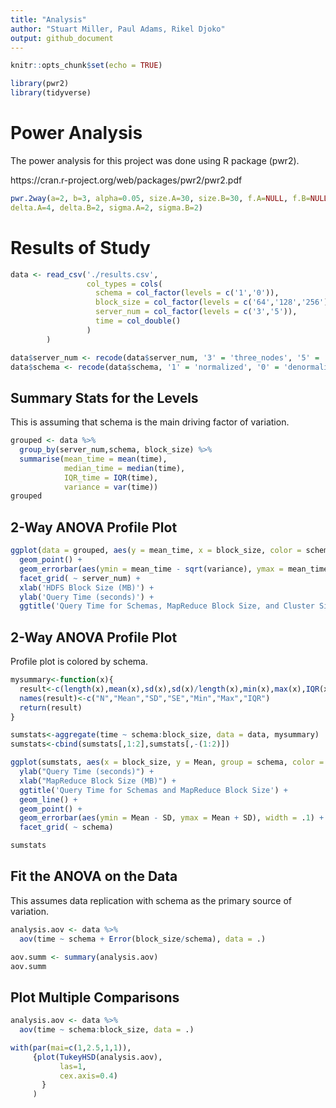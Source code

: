 ```yaml
---
title: "Analysis"
author: "Stuart Miller, Paul Adams, Rikel Djoko"
output: github_document
---
```


```r
knitr::opts_chunk$set(echo = TRUE)
```

```r
library(pwr2)
library(tidyverse)
```

# Power Analysis

The power analysis for this project was done using R package (pwr2).

https://cran.r-project.org/web/packages/pwr2/pwr2.pdf


```r

pwr.2way(a=2, b=3, alpha=0.05, size.A=30, size.B=30, f.A=NULL, f.B=NULL,
delta.A=4, delta.B=2, sigma.A=2, sigma.B=2)
```


# Results of Study

```r
data <- read_csv('./results.csv',
                 col_types = cols(
                   schema = col_factor(levels = c('1','0')),
                   block_size = col_factor(levels = c('64','128','256')),
                   server_num = col_factor(levels = c('3','5')),
                   time = col_double()
                 )
        )

data$server_num <- recode(data$server_num, '3' = 'three_nodes', '5' = 'five_nodes')
data$schema <- recode(data$schema, '1' = 'normalized', '0' = 'denormalized')
```

## Summary Stats for the Levels

This is assuming that schema is the main driving factor of variation.

```r
grouped <- data %>% 
  group_by(server_num,schema, block_size) %>% 
  summarise(mean_time = mean(time),
            median_time = median(time),
            IQR_time = IQR(time),
            variance = var(time))
grouped
```

## 2-Way ANOVA Profile Plot

```r
ggplot(data = grouped, aes(y = mean_time, x = block_size, color = schema:server_num)) +
  geom_point() +
  geom_errorbar(aes(ymin = mean_time - sqrt(variance), ymax = mean_time + sqrt(variance)), width = .1) +
  facet_grid( ~ server_num) + 
  xlab('HDFS Block Size (MB)') +
  ylab('Query Time (seconds)') +
  ggtitle('Query Time for Schemas, MapReduce Block Size, and Cluster Size')
```







## 2-Way ANOVA Profile Plot

Profile plot is colored by schema.

```r
mysummary<-function(x){
  result<-c(length(x),mean(x),sd(x),sd(x)/length(x),min(x),max(x),IQR(x))
  names(result)<-c("N","Mean","SD","SE","Min","Max","IQR")
  return(result)
}

sumstats<-aggregate(time ~ schema:block_size, data = data, mysummary)
sumstats<-cbind(sumstats[,1:2],sumstats[,-(1:2)])

ggplot(sumstats, aes(x = block_size, y = Mean, group = schema, color = schema)) +
  ylab("Query Time (seconds)") +
  xlab("MapReduce Block Size (MB)") +
  ggtitle('Query Time for Schemas and MapReduce Block Size') +
  geom_line() +
  geom_point() +
  geom_errorbar(aes(ymin = Mean - SD, ymax = Mean + SD), width = .1) +
  facet_grid( ~ schema)

sumstats
```



## Fit the ANOVA on the Data

This assumes data replication with schema as the primary source of variation.

```r
analysis.aov <- data %>% 
  aov(time ~ schema + Error(block_size/schema), data = .)

aov.summ <- summary(analysis.aov)
aov.summ
```

## Plot Multiple Comparisons



```r
analysis.aov <- data %>% 
  aov(time ~ schema:block_size, data = .)

with(par(mai=c(1,2.5,1,1)),
     {plot(TukeyHSD(analysis.aov),
           las=1,
           cex.axis=0.4)
       }
     )
```






